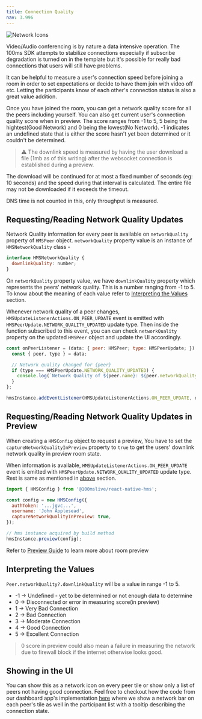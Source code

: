 ```yaml
---
title: Connection Quality
nav: 3.996
---
```


![Network Icons](/docs/v2/network-icons.png)

Video/Audio conferencing is by nature a data intensive operation. The 100ms SDK attempts to stabilize connections especially if subscribe degradation 
is turned on in the template but it's possible for really bad connections that users will still have problems.

It can be helpful to measure a user's connection speed before joining a room in order to set expectations or decide to have them join with video off etc. Letting the participants know of each other's connection
status is also a great value addition.

Once you have joined the room, you can get a network quality score for all the peers including yourself.
You can also get current user's connection quality score when in preview.
The score ranges from -1 to 5, 5 being the hightest(Good Network) and 0 being the lowest(No Network).
-1 indicates an undefined state that is either the score hasn't yet been determined or it couldn't be determined.

> ⚠️ The downlink speed is measured by having the user download a file (1mb as of this writing) after the websocket connection is established during a 
preview.

The download will be continued for at most a fixed number of seconds (eg: 10 seconds) and the speed during that interval is calculated. 
The entire file may not be downloaded if it exceeds the timeout.

DNS time is not counted in this, only throughput is measured.

## Requesting/Reading Network Quality Updates

Network Quality information for every peer is available on `networkQuality` property of `HMSPeer` object. `networkQuality` property value is an instance of `HMSNetworkQuality` class -

```js
interface HMSNetworkQuality {
  downlinkQuality: number;
}
```

On `networkQuality` property value, we have `downlinkQuality` property which represents the peers' network quality. This is a number ranging from -1 to 5. To know about the meaning of each value refer to [Interpreting the Values](#interpreting-the-values) section.

Whenever network quality of a peer changes, `HMSUpdateListenerActions.ON_PEER_UPDATE` event is emitted with `HMSPeerUpdate.NETWORK_QUALITY_UPDATED` update type. Then inside the function subscribed to this event, you can can check `networkQuality` property on the updated `HMSPeer` object and update the UI accordingly.

```js
const onPeerListener = (data: { peer: HMSPeer; type: HMSPeerUpdate; }) => {
  const { peer, type } = data;

  // Network quality changed for {peer}
  if (type === HMSPeerUpdate.NETWORK_QUALITY_UPDATED) {
    console.log(`Network Quality of ${peer.name}: ${peer.networkQuality?.downlinkQuality}`);
  }
};

hmsInstance.addEventListener(HMSUpdateListenerActions.ON_PEER_UPDATE, onPeerListener);
```


## Requesting/Reading Network Quality Updates in Preview

When creating a `HMSConfig` object to request a preview, You have to set the `captureNetworkQualityInPreview` property to `true` to get the users' downlink network 
quality in preview room state.

When information is available, `HMSUpdateListenerActions.ON_PEER_UPDATE` event is emitted with `HMSPeerUpdate.NETWORK_QUALITY_UPDATED` update type. Rest is same as mentioned in [above](#requesting-reading-network-quality-updates) section.

```js
import { HMSConfig } from '@100mslive/react-native-hms';

const config = new HMSConfig({
  authToken: '...jgvc...',
  username: 'John Applesead',
  captureNetworkQualityInPreview: true,
});

// hms instance acquired by build method
hmsInstance.preview(config);
```

Refer to [Preview Guide](../features/preview) to learn more about room preview


## Interpreting the Values

`Peer.networkQuality?.downlinkQuality` will be a value in range -1 to 5.

* -1 -> Undefined - yet to be determined or not enough data to determine
* 0 -> Disconnected or error in measuring score(in preview)
* 1 -> Very Bad Connection
* 2 -> Bad Connection
* 3 -> Moderate Connection
* 4 -> Good Connection
* 5 -> Excellent Connection

> 0 score in preview could also mean a failure in measuring the network due to firewall
block if the internet otherwise looks good.

## Showing in the UI

You can show this as a network icon on every peer tile or show only a list of peers not having good connection.
Feel free to checkout how the code from our dashboard app's implementation [here](https://github.com/100mslive/react-native-hms/tree/main/example)
where we show a network bar on each peer's tile as well in the participant list with a tooltip describing the connection state.

